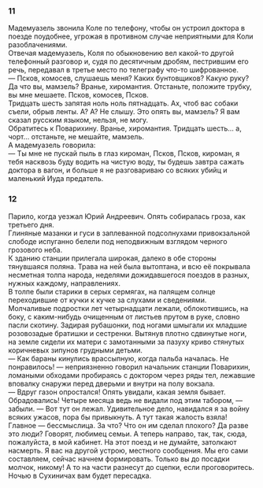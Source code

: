 ### 11 {-}

Мадемуазель звонила Коле по телефону, чтобы он устроил доктора в поезде поудобнее, угрожая в противном случае неприятными для Коли разоблачениями.<br/> Отвечая мадемуазель, Коля по обыкновению вел какой-то другой телефонный разговор и, судя по десятичным дробям, пестрившим его речь, передавал в третье место по телеграфу что-то шифрованное.<br/> — Псков, комосев, слушаешь меня? Каких бунтовщиков? Какую руку? Да что вы, мамзель? Вранье, хиромантия. Отстаньте, положите трубку, вы мне мешаете. Псков, комосев, Псков.<br/> Тридцать шесть запятая ноль ноль пятнадцать. Ах, чтоб вас собаки съели, обрыв ленты. А? А? Не слышу. Это опять вы, мамзель? Я вам сказал русским языком, нельзя, не могу.<br/> Обратитесь к Поварихину. Вранье, хиромантия. Тридцать шесть… а, чорт… отстаньте, не мешайте, мамзель.<br/> А мадемуазель говорила:<br/> — Ты мне не пускай пыль в глаз кироман, Псков, Псков, кироман, я тебя насквозь буду водить на чистую воду, ты будешь завтра сажать доктора в вагон, и больше я не разговариваю со всяких убийц и маленький Иуда предатель.

### 12 {-}

Парило, когда уезжал Юрий Андреевич. Опять собиралась гроза, как третьего дня.<br/> Глиняные мазанки и гуси в заплеванной подсолнухами привокзальной слободе испуганно белели под неподвижным взглядом черного грозового неба.<br/> К зданию станции прилегала широкая, далеко в обе стороны тянувшаяся поляна. Трава на ней была вытоптана, и всю её покрывала несметная толпа народа, неделями дожидавшегося поездов в разных, нужных каждому, направлениях.<br/> В толпе были старики в серых сермягах, на палящем солнце переходившие от кучки к кучке за слухами и сведениями.<br/> Молчаливые подростки лет четырнадцати лежали, облокотившись, на боку, с каким-нибудь очищенным от листьев прутом в руке, словно пасли скотину. Задирая рубашонки, под ногами шмыгали их младшие розовозадые братишки и сестренки. Вытянув плотно сдвинутые ноги, на земле сидели их матери с замотанными за пазуху криво стянутых коричневых зипунов грудными детьми.<br/> — Как бараны кинулись врассыпную, когда пальба началась. Не понравилось! — неприязненно говорил начальник станции Поварихин, ломаными обходами пробираясь с доктором через ряды тел, лежавшие вповалку снаружи перед дверьми и внутри на полу вокзала.<br/> — Вдруг газон опростался! Опять увидали, какая земля бывает. Обрадовались! Четыре месяца ведь не видали под этим табором, — забыли. — Вот тут он лежал. Удивительное дело, навидался я за войну всяких ужасов, пора бы привыкнуть. А тут такая жалость взяла! Главное — бессмыслица. За что? Что он им сделал плохого? Да разве это люди? Говорят, любимец семьи. А теперь направо, так, так, сюда, пожалуйста, в мой кабинет. На этот поезд и не думайте, затолкают насмерть. Я вас на другой устрою, местного сообщения. Мы его сами составляем, сейчас начнем формировать. Только вы до посадки молчок, никому! А то на части разнесут до сцепки, если проговоритесь. Ночью в Сухиничах вам будет пересадка.

